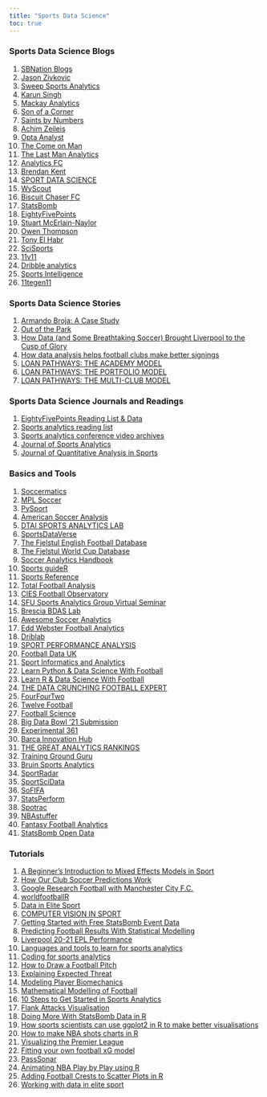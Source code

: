 ```yaml
---
title: "Sports Data Science"
toc: true
---
```


### Sports Data Science Blogs

1)  [SBNation Blogs](https://www.sbnation.com/blogs?_gl=1*k529md*)
2)  [Jason Zivkovic](https://www.dontblamethedata.com/)
3)  [Sweep Sports Analytics](https://sweepsportsanalytics.com/)
4)  [Karun Singh](https://karun.in/)
5)  [Mackay Analytics](https://mackayanalytics.nl/)
6)  [Son of a Corner](https://www.sonofacorner.com/)
7)  [Saints by Numbers](https://szfh.github.io/)
8)  [Achim Zeileis](https://www.zeileis.org/)
9)  [Opta Analyst](https://theanalyst.com/eu)
10) [The Come on Man](https://thecomeonman.github.io/)
11) [The Last Man Analytics](https://thelastmananalytics.home.blog/)
12) [Analytics FC](https://analyticsfc.co.uk/)
13) [Brendan Kent](https://www.brendankent.com/blog)
14) [SPORT DATA SCIENCE](https://theparttimeanalyst.com/)
15) [WyScout](https://footballdata.wyscout.com/)
16) [Biscuit Chaser FC](https://biscuitchaserfc.blogspot.com/)
17) [StatsBomb](https://statsbomb.com/what-we-do/hub/)
18) [EightyFivePoints](https://eightyfivepoints.blogspot.com/)
19) [Stuart McErlain-Naylor](https://www.stuartmcnaylor.com/)
20) [Owen Thompson](https://otstats.github.io/)
21) [Tony El Habr](https://tonyelhabr.rbind.io/index.html)
22) [SciSports](https://www.scisports.com/)
23) [11v11](https://www.11v11.com/)
24) [Dribble analytics](https://dribbleanalytics.blog/)
25) [Sports Intelligence](https://www.twentyfirstgroup.com/)
26) [11tegen11](https://11tegen11.com/)

### Sports Data Science Stories

1)  [Armando Broja: A Case Study](https://jackelderton.com/2022/07/11/armando-broja-a-case-study/)
2)  [Out of the Park](https://fiftytwo.in/paradigm-shift/out-of-the-park/)
3)  [How Data (and Some Breathtaking Soccer) Brought Liverpool to the Cusp of Glory](https://www.nytimes.com/2019/05/22/magazine/soccer-data-liverpool.html)
4)  [How data analysis helps football clubs make better signings](https://www.ft.com/content/84aa8b5e-c1a9-11e8-84cd-9e601db069b8)
5)  [LOAN PATHWAYS: THE ACADEMY MODEL](https://analyticsfc.co.uk/blog/2021/08/02/loan-pathways-the-academy-model/)
6)  [LOAN PATHWAYS: THE PORTFOLIO MODEL](https://analyticsfc.co.uk/blog/2021/08/16/loan-pathways-the-portfolio-model/)
7)  [LOAN PATHWAYS: THE MULTI-CLUB MODEL](https://analyticsfc.co.uk/blog/2021/08/31/loan-pathways-the-multi-club-model/)

### Sports Data Science Journals and Readings

1)  [EightyFivePoints Reading List & Data](http://eightyfivepoints.blogspot.com/p/reading-list.html)
2)  [Sports analytics reading list](https://www.brendankent.com/blog/sports-analytics-reading-list)
3)  [Sports analytics conference video archives](https://www.brendankent.com/blog/where-to-watch-sports-analytics-conference-video-archives)
4)  [Journal of Sports Analytics](https://journalofsportsanalytics.com/)
5)  [Journal of Quantitative Analysis in Sports](https://www.degruyter.com/journal/key/jqas/html)

### Basics and Tools

1)  [Soccermatics](https://soccermatics.readthedocs.io/en/latest/)
2)  [MPL Soccer](https://mplsoccer.readthedocs.io/en/latest/index.html)
3)  [PySport](https://opensource.pysport.org/)
4)  [American Soccer Analysis](https://www.americansocceranalysis.com/)
5)  [DTAI SPORTS ANALYTICS LAB](https://dtai.cs.kuleuven.be/sports/)
6)  [SportsDataVerse](https://sportsdataverse.org/)
7)  [The Fjelstul English Football Database](https://github.com/jfjelstul/englishfootball)
8)  [The Fjelstul World Cup Database](https://github.com/jfjelstul/worldcup)
9)  [Soccer Analytics Handbook](https://github.com/devinpleuler/analytics-handbook/)
10) [Sports guideR](https://docs.google.com/spreadsheets/d/16Xvhl7fCKEs1JTr-VXPZDmctO2gq4TcmuNmAhoHQQs0/edit#gid=1034341673)
11) [Sports Reference](https://www.sports-reference.com/)
12) [Total Football Analysis](https://totalfootballanalysis.com/)
13) [CIES Football Observatory](https://football-observatory.com/)
14) [SFU Sports Analytics Group Virtual Seminar](http://www.sfu.ca/sportsanalytics/Seminars.html)
15) [Brescia BDAS Lab](https://bodai.unibs.it/bdsports/#block-1)
16) [Awesome Soccer Analytics](https://github.com/matiasmascioto/awesome-soccer-analytics)
17) [Edd Webster Football Analytics](https://github.com/eddwebster/football_analytics)
18) [Driblab](https://www.driblab.com/)
19) [SPORT PERFORMANCE ANALYSIS](https://www.sportperformanceanalysis.com/)
20) [Football Data UK](https://www.football-data.co.uk/data.php)
21) [Sport Informatics and Analytics](https://wikieducator.org/Sport_Informatics_and_Analytics/Pattern_Recognition/Using_R#cite_note-45)
22) [Learn Python & Data Science With Football](https://fcpython.com/)
23) [Learn R & Data Science With Football](http://www.fcrstats.com/)
24) [THE DATA CRUNCHING FOOTBALL EXPERT](https://analytics.twelve.football/analytics)
25) [FourFourTwo](https://www.fourfourtwo.com/)
26) [Twelve Football](https://twelve.football/premierleague)
27) [Football Science](https://www.footballscience.net/)
28) [Big Data Bowl '21 Submission](https://midsprint.io/portfolio/index.html)
29) [Experimental 361](https://experimental361.com/)
30) [Barca Innovation Hub](https://barcainnovationhub.com/)
31) [THE GREAT ANALYTICS RANKINGS](http://www.espn.com/espn/feature/story/_/id/12331388/the-great-analytics-rankings)
32) [Training Ground Guru](https://trainingground.guru/)
33) [Bruin Sports Analytics](https://www.bruinsportsanalytics.com/)
34) [SportRadar](https://sportradar.com/)
35) [SportSciData](https://sportscidata.com/)
36) [SoFIFA](https://sofifa.com/)
37) [StatsPerform](https://www.statsperform.com/)
38) [Spotrac](https://www.spotrac.com/)
39) [NBAstuffer](https://www.nbastuffer.com/)
40) [Fantasy Football Analytics](https://fantasyfootballanalytics.net/)
41) [StatsBomb Open Data](https://github.com/statsbomb/open-data)

### Tutorials

1)  [A Beginner's Introduction to Mixed Effects Models in Sport](https://meghan.rbind.io/blog/2022-06-28-a-beginner-s-guide-to-mixed-effects-models/)
2)  [How Our Club Soccer Predictions Work](https://fivethirtyeight.com/methodology/how-our-club-soccer-predictions-work/)
3)  [Google Research Football with Manchester City F.C.](https://www.kaggle.com/c/google-football)
4)  [worldfootballR](https://jaseziv.github.io/worldfootballR/index.html)
5)  [Data in Elite Sport](https://jacquietran.github.io/2019_may_rladies_akl/R/#1)
6)  [COMPUTER VISION IN SPORT](https://www.sportperformanceanalysis.com/article/computer-vision-in-sport)
7)  [Getting Started with Free StatsBomb Event Data](https://thelastmananalytics.home.blog/2019/06/16/15-getting-started-with-free-statsbomb-event-data-xg-shot-map-tutorial/)
8)  [Predicting Football Results With Statistical Modelling](https://dashee87.github.io/data%20science/football/r/predicting-football-results-with-statistical-modelling/)
9)  [Liverpool 20-21 EPL Performance](https://rodserr.github.io/logbook/posts/2021-05-31-liverpool-20-21-epl-performance/?panelset=diogo-jota)
10) [Languages and tools to learn for sports analytics](https://www.brendankent.com/blog/languages-and-tools-to-learn-for-sports-analytics)
11) [Coding for sports analytics](https://www.brendankent.com/blog/coding-for-sports-analytics-resources-to-get-started)
12) [How to Draw a Football Pitch](http://petermckeever.com/2020/10/how-to-draw-a-football-pitch/)
13) [Explaining Expected Threat](https://soccermatics.medium.com/explaining-expected-threat-cbc775d97935)
14) [Modeling Player Biomechanics](https://www.kaggle.com/code/haljordan/modeling-player-biomechanics/notebook)
15) [Mathematical Modelling of Football](https://henrikwarne.com/2020/11/25/mathematical-modelling-of-football/)
16) [10 Steps to Get Started in Sports Analytics](https://www.r-bloggers.com/2021/08/10-steps-to-get-started-in-sports-analytics/)
17) [Flank Attacks Visualisation](https://npranav10.github.io/blog/entries-into-final-third.html)
18) [Doing More With StatsBomb Data in R](https://statsbomb.com/articles/soccer/doing-more-with-statsbomb-data-in-r/)
19) [How sports scientists can use ggplot2 in R to make better visualisations](https://www.mitchhenderson.org/2020/04/how-sports-scientists-can-use-ggplot2-in-r-to-make-better-visualisations/)
20) [How to make NBA shots charts in R](https://www.owenlhjphillips.com/new-blog/2020/6/25/how-to-make-nba-shots-charts-in-r)
21) [Visualizing the Premier League](https://ryo-n7.github.io/2019-11-21-visualize-EPL-part-1/)
22) [Fitting your own football xG model](https://www.datofutbol.cl/xg-model/)
23) [PassSonar](https://github.com/etmckinley/PassSonar)
24) [Animating NBA Play by Play using R](http://curleylab.psych.columbia.edu/nba.html)
25) [Adding Football Crests to Scatter Plots in R](https://dm13450.github.io/2021/02/01/PointsToImages.html)
26) [Working with data in elite sport](https://jacquietran.github.io/2019_may_rladies_akl/R/#1)
